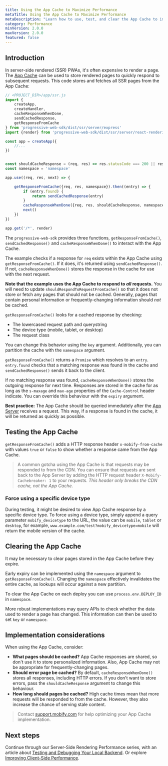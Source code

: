 ```yaml
---
title: Using the App Cache to Maximize Performance
metaTitle: Using the App Cache to Maximize Performance
metaDescription: "Learn how to use, test, and clear the App Cache to improve your application's performance."
category: Performance
minVersion: 2.0.0
maxVersion: 2.0.0
featured: false
---
```


## Introduction

In server-side rendered (SSR) PWAs, it's often expensive to render a page. The [App Cache](/get-started/architecture/deployment-infrastructure/#application-cache-app-cache) can be used to store rendered pages to quickly respond to subsequent requests. This code stores and fetches all SSR pages from the App Cache:

```javascript
// <PROJECT_DIR>/app/ssr.js
import {
    createApp,
    createHandler,
    cacheResponseWhenDone,
    sendCachedResponse,
    getResponseFromCache
} from 'progressive-web-sdk/dist/ssr/server/express'
import {render} from 'progressive-web-sdk/dist/ssr/server/react-rendering'

const app = createApp({
    //...
})


const shouldCacheResponse = (req, res) => res.statusCode === 200 || res.statusCode === 304
const namespace = 'namespace'

app.use((req, res, next) => {

    getResponseFromCache({req, res, namespace}).then((entry) => {
        if (entry.found) {
            return sendCachedResponse(entry)
        }
        cacheResponseWhenDone({req, res, shouldCacheResponse, namespace})
        next()
    })
})

app.get('/*', render)
```

The `progressive-web-sdk` provides three functions, `getResponseFromCache()`, `sendCachedResponse()` and `cacheResponseWhenDone()` to interact with the App Cache.

The example checks if a response for `req` exists within the App Cache using `getResponseFromCache()`. If it does, it's returned using `sendCachedResponse()`. If not, `cacheResponseWhenDone()` stores the response in the cache for use with the next request.

**Note that the example uses the App Cache to respond to _all_ requests.** You will need to update `shouldRespondToRequestFromCache()` so that it does not store or fetch any pages that should not be cached. Generally, pages that contain personal information or frequently-changing information should _not_ be cached.

`getResponseFromCache()` looks for a cached response by checking:

-   The lowercased request path and querystring
-   The device type (mobile, tablet, or desktop)
-   The request class

You can change this behavior using the `key` argument. Additionally, you can partition the cache with the `namespace` argument.

`getResponseFromCache()` returns a `Promise` which resolves to an `entry`. `entry.found` checks that a matching response was found in the cache and `sendCachedResponse()` sends it back to the client.

If no matching response was found, `cacheResponseWhenDone()` stores the outgoing response for next time. Responses are stored in the cache for as long as the `s-maxage` and `max-age` properties of the `Cache-Control` header indicate. You can override this behaviour with the `expiry` argument.

<Callout type="info">

**Best practice:** The App Cache should be queried immediately after the [App Server](/get-started/architecture/app-server-overview) receives a request. This way, if a response is found in the cache, it will be returned as quickly as possible.

</Callout>

## Testing the App Cache

`getResponseFromCache()` adds a HTTP response header `x-mobify-from-cache` with values `true` or `false` to show whether a response came from the App Cache.

> A common gotcha using the App Cache is that requests may be responded to from the CDN. You can ensure that requests are sent back to the App Server by adding the HTTP request header `X-Mobify-Cachebreaker: 1` to your requests. _This header only breaks the CDN cache, not the App Cache._

### Force using a specific device type

During testing, it might be desired to view App Cache response by a specific device type. To force using a device type, simply append a query parameter `mobify_devicetype` to the URL, the value can be `mobile`, `tablet` or `desktop`, for example, `www.example.com/test?mobify_devicetype=mobile` will return the mobile version of the cache.

## Clearing the App Cache

It may be necessary to clear pages stored in the App Cache before they expire.

Early expiry can be implemented using the `namespace` argument to `getResponseFromCache()`. Changing the `namespace` effectively invalidates the entire cache, as lookups will occur against a new partition.

To clear the App Cache on each deploy you can use `process.env.DEPLOY_ID` in `namespace`.

More robust implementations may query APIs to check whether the data used to render a page has changed. This information can then be used to set `key` or `namespace`.

## Implementation considerations

When using the App Cache, consider:

-   **What pages should be cached?** App Cache responses are shared, so don't use it to store personalized information. Also, App Cache may not be appropriate for frequently-changing pages.
-   **Should error page be cached?** By default, `cacheResponseWhenDone()` stores all responses, including HTTP errors. If you don't want to store errors, pass the `shouldCacheResponse` argument to change this behaviour.
-   **How long should pages be cached?** High cache times mean that more requests will be responded to from the cache. However, they also increase the chance of serving stale content.

> Contact [support.mobify.com](https://support.mobify.com/support/tickets/new) for help optimizing your App Cache implementation.

## Next steps

Continue through our Server-Side Rendering Performance series, with an article about [Testing and Debugging Your Local Backend](/how-to-guides/categories/server-side-rendering/testing-and-debugging-your-local-backend). Or explore [Improving Client-Side Performance](/how-to-guides/categories/performance/improving-client-side-performance).

